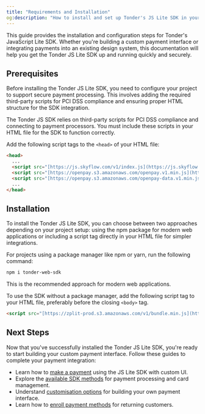 ```yaml
---
title: "Requirements and Installation"
og:description: "How to install and set up Tonder's JS Lite SDK in your web project."
---
```


This guide provides the installation and configuration steps for Tonder's JavaScript Lite SDK. Whether you're building a custom payment interface or integrating payments into an existing design system, this documentation will help you get the Tonder JS Lite SDK up and running quickly and securely.

## Prerequisites

Before installing the Tonder JS Lite SDK, you need to configure your project to support secure payment processing. This involves adding the required third-party scripts for PCI DSS compliance and ensuring proper HTML structure for the SDK integration.

The Tonder JS SDK relies on third-party scripts for PCI DSS compliance and connecting to payment processors. You must include these scripts in your HTML file for the SDK to function correctly.

Add the following script tags to the `<head>` of your HTML file:

```html title="index.html"
<head>
  ...
  <script src="[https://js.skyflow.com/v1/index.js](https://js.skyflow.com/v1/index.js)"></script>
  <script src="[https://openpay.s3.amazonaws.com/openpay.v1.min.js](https://openpay.s3.amazonaws.com/openpay.v1.min.js)"></script>
  <script src="[https://openpay.s3.amazonaws.com/openpay-data.v1.min.js](https://openpay.s3.amazonaws.com/openpay-data.v1.min.js)"></script>
  ...
</head>
```

## Installation

To install the Tonder JS Lite SDK, you can choose between two approaches depending on your project setup: using the npm package for modern web applications or including a script tag directly in your HTML file for simpler integrations.

<AccordionGroup>
<Accordion title="NPM Package">
For projects using a package manager like npm or yarn, run the following command:

```bash
npm i tonder-web-sdk
```

This is the recommended approach for modern web applications.
</Accordion>

<Accordion title="Script Tag">

To use the SDK without a package manager, add the following script tag to your HTML file, preferably before the closing `<body>` tag.

```html
<script src="[https://zplit-prod.s3.amazonaws.com/v1/bundle.min.js](https://zplit-prod.s3.amazonaws.com/v1/bundle.min.js)"></script>
```
</Accordion>
</AccordionGroup>

## Next Steps

Now that you've successfully installed the Tonder JS Lite SDK, you're ready to start building your custom payment interface. Follow these guides to complete your payment integration:

- Learn how to [make a payment](/sdk-integration/web/js-lite/make-a-payment) using the JS Lite SDK with custom UI.
- Explore the [available SDK methods](/sdk-integration/web/js-lite/methods) for payment processing and card management.
- Understand [customisation options](/sdk-integration/web/js-lite/customization) for building your own payment interface.
- Learn how to [enroll payment methods](/sdk-integration/web/js-lite/enroll-payment-method) for returning customers.